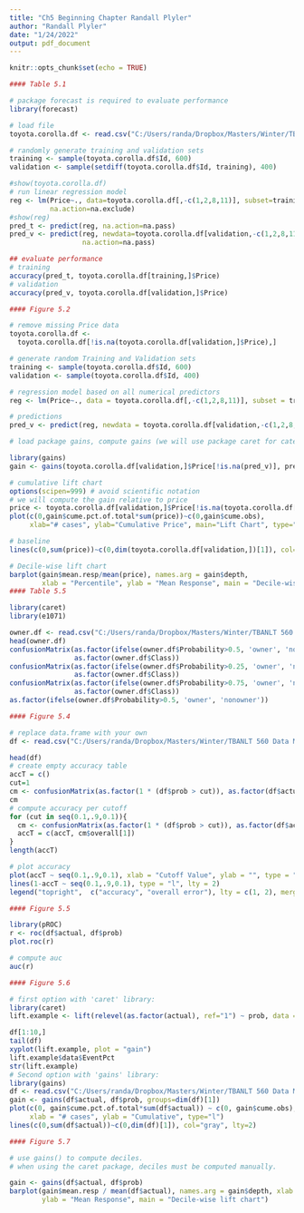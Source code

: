 ---
title: "Ch5 Beginning Chapter Randall Plyler"
author: "Randall Plyler"
date: "1/24/2022"
output: pdf_document
---

```{r setup, include=FALSE}
knitr::opts_chunk$set(echo = TRUE)
```

```{r}
#### Table 5.1

# package forecast is required to evaluate performance
library(forecast)

# load file
toyota.corolla.df <- read.csv("C:/Users/randa/Dropbox/Masters/Winter/TBANLT 560 Data Mining/Files/DMBA-R-datasets/DMBA-R-datasets/ToyotaCorolla.csv", header = TRUE)

# randomly generate training and validation sets
training <- sample(toyota.corolla.df$Id, 600)
validation <- sample(setdiff(toyota.corolla.df$Id, training), 400)

#show(toyota.corolla.df)
# run linear regression model
reg <- lm(Price~., data=toyota.corolla.df[,-c(1,2,8,11)], subset=training,
          na.action=na.exclude)
#show(reg)
pred_t <- predict(reg, na.action=na.pass)
pred_v <- predict(reg, newdata=toyota.corolla.df[validation,-c(1,2,8,11)],
                  na.action=na.pass)

## evaluate performance
# training
accuracy(pred_t, toyota.corolla.df[training,]$Price)
# validation
accuracy(pred_v, toyota.corolla.df[validation,]$Price)

```

```{r}
#### Figure 5.2

# remove missing Price data
toyota.corolla.df <-     
  toyota.corolla.df[!is.na(toyota.corolla.df[validation,]$Price),]

# generate random Training and Validation sets
training <- sample(toyota.corolla.df$Id, 600)
validation <- sample(toyota.corolla.df$Id, 400)

# regression model based on all numerical predictors
reg <- lm(Price~., data = toyota.corolla.df[,-c(1,2,8,11)], subset = training)

# predictions
pred_v <- predict(reg, newdata = toyota.corolla.df[validation,-c(1,2,8,11)])

# load package gains, compute gains (we will use package caret for categorical y later)

library(gains)
gain <- gains(toyota.corolla.df[validation,]$Price[!is.na(pred_v)], pred_v[!is.na(pred_v)])

# cumulative lift chart
options(scipen=999) # avoid scientific notation
# we will compute the gain relative to price
price <- toyota.corolla.df[validation,]$Price[!is.na(toyota.corolla.df[validation,]$Price)]
plot(c(0,gain$cume.pct.of.total*sum(price))~c(0,gain$cume.obs), 
     xlab="# cases", ylab="Cumulative Price", main="Lift Chart", type="l")

# baseline
lines(c(0,sum(price))~c(0,dim(toyota.corolla.df[validation,])[1]), col="gray", lty=2)

# Decile-wise lift chart
barplot(gain$mean.resp/mean(price), names.arg = gain$depth,
        xlab = "Percentile", ylab = "Mean Response", main = "Decile-wise lift chart")
#### Table 5.5

library(caret)
library(e1071)

owner.df <- read.csv("C:/Users/randa/Dropbox/Masters/Winter/TBANLT 560 Data Mining/Files/DMBA-R-datasets/DMBA-R-datasets/ownerExample.csv")
head(owner.df)
confusionMatrix(as.factor(ifelse(owner.df$Probability>0.5, 'owner', 'nonowner')), 
                as.factor(owner.df$Class))
confusionMatrix(as.factor(ifelse(owner.df$Probability>0.25, 'owner', 'nonowner')), 
                as.factor(owner.df$Class))
confusionMatrix(as.factor(ifelse(owner.df$Probability>0.75, 'owner', 'nonowner')), 
                as.factor(owner.df$Class))
as.factor(ifelse(owner.df$Probability>0.5, 'owner', 'nonowner'))

```
```{r}


#### Figure 5.4

# replace data.frame with your own
df <- read.csv("C:/Users/randa/Dropbox/Masters/Winter/TBANLT 560 Data Mining/Files/DMBA-R-datasets/DMBA-R-datasets/liftExample.csv")

head(df)
# create empty accuracy table
accT = c()
cut=1
cm <- confusionMatrix(as.factor(1 * (df$prob > cut)), as.factor(df$actual))
cm
# compute accuracy per cutoff
for (cut in seq(0.1,.9,0.1)){
  cm <- confusionMatrix(as.factor(1 * (df$prob > cut)), as.factor(df$actual))
  accT = c(accT, cm$overall[1])
}
length(accT)

# plot accuracy
plot(accT ~ seq(0.1,.9,0.1), xlab = "Cutoff Value", ylab = "", type = "l", ylim = c(0, 1))
lines(1-accT ~ seq(0.1,.9,0.1), type = "l", lty = 2)
legend("topright",  c("accuracy", "overall error"), lty = c(1, 2), merge = TRUE)

#### Figure 5.5

library(pROC)
r <- roc(df$actual, df$prob)
plot.roc(r)

# compute auc
auc(r)

#### Figure 5.6

# first option with 'caret' library:
library(caret)
lift.example <- lift(relevel(as.factor(actual), ref="1") ~ prob, data = df)

df[1:10,]
tail(df)
xyplot(lift.example, plot = "gain")
lift.example$data$EventPct
str(lift.example)
# Second option with 'gains' library:
library(gains)
df <- read.csv("C:/Users/randa/Dropbox/Masters/Winter/TBANLT 560 Data Mining/Files/DMBA-R-datasets/DMBA-R-datasets/liftExample.csv")
gain <- gains(df$actual, df$prob, groups=dim(df)[1])
plot(c(0, gain$cume.pct.of.total*sum(df$actual)) ~ c(0, gain$cume.obs), 
     xlab = "# cases", ylab = "Cumulative", type="l")
lines(c(0,sum(df$actual))~c(0,dim(df)[1]), col="gray", lty=2)

#### Figure 5.7

# use gains() to compute deciles. 
# when using the caret package, deciles must be computed manually. 

gain <- gains(df$actual, df$prob)
barplot(gain$mean.resp / mean(df$actual), names.arg = gain$depth, xlab = "Percentile", 
        ylab = "Mean Response", main = "Decile-wise lift chart")


```

